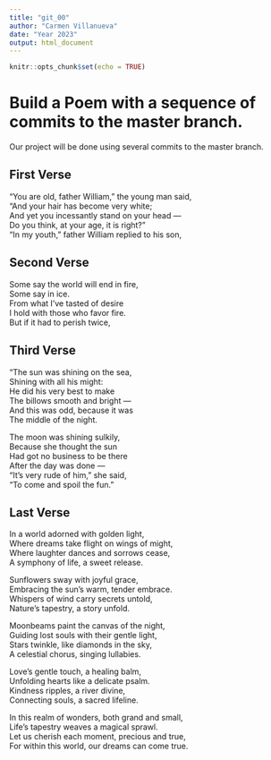 ```yaml
---
title: "git_00"
author: "Carmen Villanueva"
date: "Year 2023"
output: html_document
---
```


```r
knitr::opts_chunk$set(echo = TRUE)
```
# Build a Poem with a sequence of commits to the master branch.
Our project will be done using several commits to the master branch.
<!-- Do not modify or change any text in "!--" bracketed areas such as this --- these are instructions to
you, if you change any of this the git program will notice it and compromise your git merging strategy !-->

## First Verse 
<!--Put the first five lines of a poem by Lewis Carrol in this section!-->
"You are old, father William," the young man said,    
"And your hair has become very white;   
And yet you incessantly stand on your head —    
Do you think, at your age, it is right?"    
"In my youth," father William replied to his son,   
  
  

## Second Verse
<!--Put the first five lines of a poem by Robert Frost here!-->
Some say the world will end in fire,    
Some say in ice.    
From what I’ve tasted of desire   
I hold with those who favor fire.   
But if it had to perish twice,    

## Third Verse
<!--Put the first two verses of The Walrus and the Carpenter here!-->
"The sun was shining on the sea,    
Shining with all his might:   
He did his very best to make    
The billows smooth and bright —   
And this was odd, because it was    
The middle of the night.    

The moon was shining sulkily,   
Because she thought the sun   
Had got no business to be there   
After the day was done —    
"It's very rude of him," she said,    
"To come and spoil the fun."    


## Last Verse
<!--Put a short poem of your choice 8-20 lines,here!-->
In a world adorned with golden light,   
Where dreams take flight on wings of might,   
Where laughter dances and sorrows cease,    
A symphony of life, a sweet release.    

Sunflowers sway with joyful grace,    
Embracing the sun's warm, tender embrace.   
Whispers of wind carry secrets untold,        
Nature's tapestry, a story unfold.    

Moonbeams paint the canvas of the night,    
Guiding lost souls with their gentle light,   
Stars twinkle, like diamonds in the sky,    
A celestial chorus, singing lullabies.    

Love's gentle touch, a healing balm,    
Unfolding hearts like a delicate psalm.   
Kindness ripples, a river divine,   
Connecting souls, a sacred lifeline.    

In this realm of wonders, both grand and small,   
Life's tapestry weaves a magical sprawl.    
Let us cherish each moment, precious and true,    
For within this world, our dreams can come true.        


 





